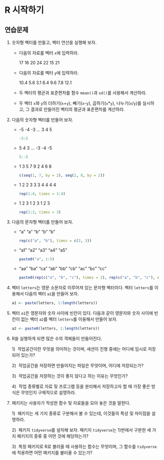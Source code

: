 # R 시작하기 {#sec-R-start}

## 연습문제 {.unnumbered}

1. 숫자형 벡터를 만들고, 벡터 연산을 실행해 보자. 

    -   다음의 자료를 벡터 `x`에 입력하라. 

          17  16  20  24  22  15  21

    -   다음의 자료를 벡터 `y`에 입력하라.

          10.4  5.6   3.1   6.4   9.6   7.8   12.1  

    -   두 벡터의 평균과 표준편차를 함수 `mean()`과 `sd()`를 사용해서 계산하라. 
    
    -   두 벡터 `x`와 `y`의 더하기(`x`+`y`), 빼기(`x`-`y`), 곱하기(`x`*`y`), 나누기(`x`/`y`)를 실시하고, 그 결과로 만들어진 벡터의 평균과 표준편차를 계산하라.
    
2. 다음의 숫자형 벡터를 만들어 보자.

    -  -5  -4  -3 ... 3   4  5

       ```r
       -5:5
       ```
    
    -   5  4  3 ...  -3  -4  -5

        ```r
        5:-5
        ```
    
    -   1  3  5  7  9  2  4  6  8

        ```r
        c(seq(1, 7, by = 2), seq(2, 8, by = 2))
        ```
    
    -   1  2  2  3  3   3   4   4   4  4   

        ```r
        rep(1:4, times = 1:4)
        ```
    
    -  1  2   3   1  2  3  1  2  3 

       ```r
       rep(1:3, times = 3)
       ```
    
3. 다음의 문자형 벡터를 만들어 보자. 

    -  "a"  "a"  "b"  "b"  "b" 

       ```r
       rep(c("a", "b"), times = c(2, 3))
       ```
    
    -   "a1"  "a2"  "a3"  "a4"  "a5" 

        ```r
        paste0("a", 1:5)
        ```
    
    -   "aa"  "ba"  "ca"  "ab"  "bb"  "cb"  "ac"  "bc"  "cc"       

        ```r
        paste0(rep(c("a", "b", "c"), times = 2), rep(c("a", "b", "c"), each = 3))
        ```


4. 벡터 `letters`는 영문 소문자로 이루어져 있는 문자형 벡터이다. 벡터 `letters`를 이용해서 다음의 벡터 `a1`을 만들어 보자. 
   
   ```r
   a1 <- paste(letters, 1:length(letters))
   ```

5. 벡터 `a1`은 영문자와 숫자 사이에 빈칸이 있다. 다음과 같이 영문자와 숫자 사이에 빈칸이 없는 벡터 `a2`를 벡터 `letters`를 이용해서 만들어 보자. 
    
   ```r
   a2 <- paste0(letters, 1:length(letters))
   ```


6. R을 실행하게 되면 많은 수의 객체들이 만들어진다. 

    1\)\   작업공간이란 무엇을 의미하는 것이며, 세션이 진행 중에는 어디에 임시로 저장되어 있는가?
    
    2\)\   작업공간을 저장하면 만들어지는 파일은 무엇이며, 어디에 저장되는가?
    
    3\)\   작업공간을 저장하는 것이 좋지 않다고 하는 이유는 무엇인가?
    
    4\)\   작업 종류별로 자료 및 프로그램 등을 분리해서 저장하고자 할 때 가장 좋은 방식은 무엇인지 구체적으로 설명하라. 


7. 패키지는 사용자가 작성한 함수 및 자료들을 모아 놓은 것을 말한다.

    1\)\   패키지는 세 가지 종류로 구분해서 볼 수 있는데, 이것들의 특성 및 차이점을 설명하라. 
    
    2\)\   패키지 `tidyverse`를 설치해 보자. 패키지 `tidyverse`는 1)번에서 구분한 세 가지 패키지의 종류 중 어떤 것에 해당하는가?
    
    3\)\   특정 패키지로 R로 불러올 때 사용하는 함수는 무엇이며, 그 함수를 `tidyverse`에 적용하면 어떤 패키지를 불러올 수 있는가?





